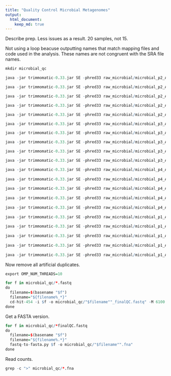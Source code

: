 ```yaml
---
title: "Quality Control Microbial Metagenomes"
output:
  html_document:
    keep_md: true
---
```


Describe prep. Less issues as a result. 20 samples, not 15.

Not using a loop beacuse outputting names that match mapping files and code used in the analysis. These names are not congruent with the SRA file names.

```r
mkdir microbial_qc

java -jar trimmomatic-0.33.jar SE -phred33 raw_microbial/microbial_p2_A346_corn.fastq.gz microbial_qc/B1_trimm.fastq ILLUMINACLIP:total_adapt_remove.cat.txt:2:20:10 MINLEN:85

java -jar trimmomatic-0.33.jar SE -phred33 raw_microbial/microbial_p2_A3244_corn.fastq.gz microbial_qc/B2_trimm.fastq ILLUMINACLIP:total_adapt_remove.cat.txt:2:20:10 MINLEN:85

java -jar trimmomatic-0.33.jar SE -phred33 raw_microbial/microbial_p2_A222_40mdgs.fastq.gz microbial_qc/B3_trimm.fastq ILLUMINACLIP:total_adapt_remove.cat.txt:2:20:10 MINLEN:85

java -jar trimmomatic-0.33.jar SE -phred33 raw_microbial/microbial_p2_A3257_27cds.fastq.gz microbial_qc/B4_trimm.fastq ILLUMINACLIP:total_adapt_remove.cat.txt:2:20:10 MINLEN:85

java -jar trimmomatic-0.33.jar SE -phred33 raw_microbial/microbial_p2_A259_55cs.fastq.gz microbial_qc/B5_trimm.fastq ILLUMINACLIP:total_adapt_remove.cat.txt:2:20:10 MINLEN:85

java -jar trimmomatic-0.33.jar SE -phred33 raw_microbial/microbial_p3_A346_40mdgs.fastq.gz microbial_qc/B6_trimm.fastq ILLUMINACLIP:total_adapt_remove.cat.txt:2:20:10 MINLEN:85

java -jar trimmomatic-0.33.jar SE -phred33 raw_microbial/microbial_p3_A3244_40mdgs.fastq.gz microbial_qc/B7_trimm.fastq ILLUMINACLIP:total_adapt_remove.cat.txt:2:20:10 MINLEN:85

java -jar trimmomatic-0.33.jar SE -phred33 raw_microbial/microbial_p3_A222_corn.fastq.gz microbial_qc/B8_trimm.fastq ILLUMINACLIP:total_adapt_remove.cat.txt:2:20:10 MINLEN:85

java -jar trimmomatic-0.33.jar SE -phred33 raw_microbial/microbial_p3_A3257_55cs.fastq.gz microbial_qc/B9_trimm.fastq ILLUMINACLIP:total_adapt_remove.cat.txt:2:20:10 MINLEN:85

java -jar trimmomatic-0.33.jar SE -phred33 raw_microbial/microbial_p3_A259_27cds.fastq.gz microbial_qc/B10_trimm.fastq ILLUMINACLIP:total_adapt_remove.cat.txt:2:20:10 MINLEN:85

java -jar trimmomatic-0.33.jar SE -phred33 raw_microbial/microbial_p4_A346_55cs.fastq.gz microbial_qc/B11_trimm.fastq ILLUMINACLIP:total_adapt_remove.cat.txt:2:20:10 MINLEN:85
  
java -jar trimmomatic-0.33.jar SE -phred33 raw_microbial/microbial_p4_A3244_55cs.fastq.gz microbial_qc/B12_trimm.fastq ILLUMINACLIP:total_adapt_remove.cat.txt:2:20:10 MINLEN:85
    
java -jar trimmomatic-0.33.jar SE -phred33 raw_microbial/microbial_p4_A222_27cds.fastq.gz microbial_qc/B13_trimm.fastq ILLUMINACLIP:total_adapt_remove.cat.txt:2:20:10 MINLEN:85
    
java -jar trimmomatic-0.33.jar SE -phred33 raw_microbial/microbial_p4_A3257_corn.fastq.gz microbial_qc/B14_trimm.fastq ILLUMINACLIP:total_adapt_remove.cat.txt:2:20:10 MINLEN:85
    
java -jar trimmomatic-0.33.jar SE -phred33 raw_microbial/microbial_p4_A259_40mdgs.fastq.gz microbial_qc/B15_trimm.fastq ILLUMINACLIP:total_adapt_remove.cat.txt:2:20:10 MINLEN:85
    
java -jar trimmomatic-0.33.jar SE -phred33 raw_microbial/microbial_p1_A346_27cds.fastq.gz microbial_qc/B16_trimm.fastq ILLUMINACLIP:total_adapt_remove.cat.txt:2:20:10 MINLEN:85
    
java -jar trimmomatic-0.33.jar SE -phred33 raw_microbial/microbial_p1_A3244_27cds.fastq.gz microbial_qc/B17_trimm.fastq ILLUMINACLIP:total_adapt_remove.cat.txt:2:20:10 MINLEN:85
    
java -jar trimmomatic-0.33.jar SE -phred33 raw_microbial/microbial_p1_A222_55cs.fastq.gz microbial_qc/B18_trimm.fastq ILLUMINACLIP:total_adapt_remove.cat.txt:2:20:10 MINLEN:85
    
java -jar trimmomatic-0.33.jar SE -phred33 raw_microbial/microbial_p1_A3257_40mdgs.fastq.gz microbial_qc/B19_trimm.fastq ILLUMINACLIP:total_adapt_remove.cat.txt:2:20:10 MINLEN:85
    
java -jar trimmomatic-0.33.jar SE -phred33 raw_microbial/microbial_p1_A259_corn.fastq.gz microbial_qc/B20_trimm.fastq ILLUMINACLIP:total_adapt_remove.cat.txt:2:20:10 MINLEN:85
```

Now remove all artificial duplicates.

```r
export OMP_NUM_THREADS=10

for f in microbial_qc/*.fastq
do
  filename=$(basename "$f")
  filename="${filename%_*}"
  cd-hit-454 -i $f -o microbial_qc/"$filename""_finalQC.fastq" -M 6100 -T 10
done
```

Get a FASTA version.

```r
for f in microbial_qc/*finalQC.fastq
do
  filename=$(basename "$f")
  filename="${filename%.*}"
  fastq-to-fasta.py $f -o microbial_qc/"$filename"".fna"
done
```

Read counts.

```r
grep -c ">" microbial_qc/*.fna
```

